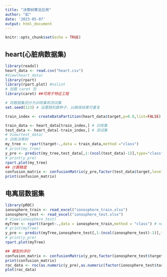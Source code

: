 ---
title: "决策树算法应用"
author: "虹"
date: '2023-05-07'
output: html_document
---

```{r setup, include=FALSE}
knitr::opts_chunk$set(echo = TRUE)
```

## heart(心脏病数据集)
```{r}
library(readxl)
heart_data <- read.csv("heart.csv")
#View(heart_data)
library(rpart)
library(rpart.plot) #nolint
# 加载 caret 包
library(caret) ##可用于特征工程

# 将数据集划分为训练集和测试集
set.seed(123) # 设置随机数种子，以确保结果可重复

train_index <- createDataPartition(heart_data$target,p=0.8,list=FALSE) 

train_data <- heart_data[train_index,] # 训练集
test_data <- heart_data[-train_index,] # 测试集
# View(test_data)
# 训练决策树
my_tree <- rpart(target~.,data = train_data,method ="class")
# print(my_tree)
y_pre <- predict(my_tree,test_data[,1:(ncol(test_data)-1)],type="class")
# print(y_pre)
rpart.plot(my_tree)
## 计算精度
confusion_matrix <- confusionMatrix(y_pre,factor(test_data$target,levels = c(0,1)))
print(confusion_matrix)
```


## 电离层数据集
```{r}
library(pROC)
ionosphere_train <- read_excel("ionosphere_train.xlsx")
ionosphere_test <- read_excel("ionosphere_test.xlsx")
# View(ionosphere_test)
myTree <- rpart(target~.,data = ionosphere_train,method = "class") # nolint
# print(myTree)
y_pre <- predict(myTree,ionosphere_test[,1:(ncol(ionosphere_test)-1)],type="class")
# print(y_pre)
rpart.plot(myTree)

## 模型的评价
confusion_matrix <- confusionMatrix(y_pre,factor(ionosphere_test$target,levels = c("b","g")))
print(confusion_matrix)
roc_data <- roc(as.numeric(y_pre),as.numeric(factor(ionosphere_test$target,levels = c("b","g"))))
plot(roc_data)
```



